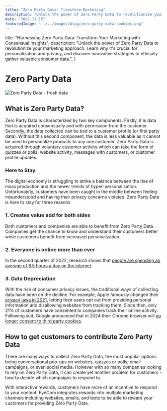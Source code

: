 ```yaml
---
title: "Zero Party Data: Transform Marketing"
description: "Unlock the power of Zero Party Data to revolutionize your marketing approach. Learn why it's crucial for personalization and privacy, and discover innovative strategies to ethically gather valuable consumer data."
date: "2022-11-15"
featuredImage: "../../images/blog/zero-party-data-cookies.png"
---
```



  title:
    "Harnessing Zero Party Data: Transform Your Marketing with Consensual Insights",
  description:
    "Unlock the power of Zero Party Data to revolutionize your marketing approach. Learn why it's crucial for personalization and privacy, and discover innovative strategies to ethically gather valuable consumer data.",
}

<Wrapper seo={meta}>

# Zero Party Data

<img src={cookies} alt="Zero Party Data - fresh data" />

## **What is Zero Party Data?**

Zero Party Data is characterized by two key components. Firstly, it is data that is acquired consensually and with permission from the customer. Secondly, the data collected can be tied to a customer profile (or first party data). Without this second component, the data is less valuable as it cannot be used to personalize products to any one customer. Zero Party Data is acquired through voluntary customer activity which can take the form of quizzes or polls, website activity, messages with customers, or customer profile updates.

### **Here to Stay**

The digital economy is struggling to strike a balance between the rise of mass production and the newer trends of hyper-personalisation. Unfortunately, customers have been caught in the middle between feeling misunderstood and having their privacy concerns violated. Zero Party Data is here to stay for three reasons

### **1. Creates value add for both sides**

Both customers and companies are able to benefit from Zero Party Data. Companies get the chance to know and understand their customers better while customers benefit from increased personalization.

### **2. Everyone is online more than ever**

In the second quarter of 2022, research shows that [people are spending an average of 6.5 hours a day on the internet](https://www.oberlo.com/statistics/how-much-time-does-the-average-person-spend-on-the-internet#:~:text=In%20the%20nine%20quarters%20from,403%20minutes%E2%80%9412.5%20minutes%20less).

### **3. Data Depreciation**

With the rise of consumer privacy issues, the traditional ways of collecting data have been on the decline. For example, Apple famously changed their [privacy laws in 2021](https://www.forbes.com/sites/kateoflahertyuk/2021/01/31/apples-stunning-ios-14-privacy-move-a-game-changer-for-all-iphone-users/?sh=5640128c7e8d), letting their users opt out from providing personal information and disallowing websites from tracking them. Since then, only 21% of customers have consented to companies track their online activity. Following suit, Google announced that in 2024 their Chrome browser will [no longer consent to third party cookies](https://www.cookiebot.com/en/google-third-party-cookies/).

## **How to get customers to contribute Zero Party Data**

There are many ways to collect Zero Party Data, the most popular options being conversational pop-ups on websites, quizzes or polls, email campaigns, or even social media. However with so many companies looking to rely on Zero Party Data, it can create yet another problem for customers - how to decide which campaigns to respond to.

With interactive rewards, customers have more of an incentive to respond to your content. FynCom integrates rewards into multiple marketing channels including websites, emails, and texts to be able to reward your customers for providing Zero Party Data.

</Wrapper>
